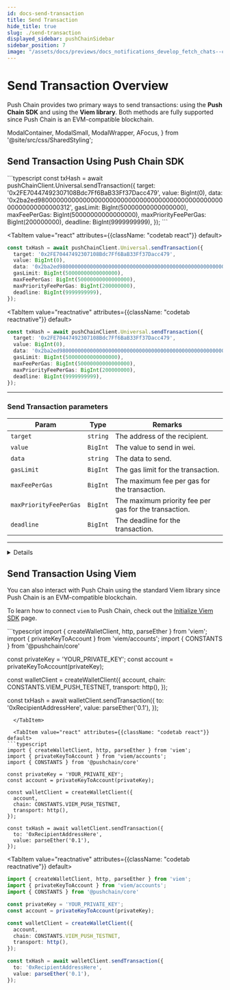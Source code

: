 ```yaml
---
id: docs-send-transaction
title: Send Transaction
hide_title: true
slug: ./send-transaction
displayed_sidebar: pushChainSidebar
sidebar_position: 7
image: "/assets/docs/previews/docs_notifications_develop_fetch_chats--create_channel.png"
---
```


# Send Transaction Overview

Push Chain provides two primary ways to send transactions: using the **Push Chain SDK** and using the **Viem library**. Both methods are fully supported since Push Chain is an EVM-compatible blockchain.

<head>
  <title>{`Send Transaction | Push Chain | Push Documentation`}</title>
</head>

  ModalContainer,
  ModalSmall,
  ModalWrapper,
  AFocus,
} from '@site/src/css/SharedStyling';

## Send Transaction Using Push Chain SDK

<Tabs className="codetabs" groupId="code-examples">
  <TabItem value="js" attributes={{className: "codetab js"}} default>
```typescript
const txHash = await pushChainClient.Universal.sendTransaction({
  target: '0x2FE70447492307108Bdc7Ff6BaB33Ff37Dacc479',
  value: BigInt(0),
  data: '0x2ba2ed980000000000000000000000000000000000000000000000000000000000000312',
  gasLimit: BigInt(50000000000000000),
  maxFeePerGas: BigInt(50000000000000000),
  maxPriorityFeePerGas: BigInt(200000000),
  deadline: BigInt(9999999999),
});
```
  </TabItem>

  <TabItem value="react" attributes={{className: "codetab react"}} default>
```typescript
const txHash = await pushChainClient.Universal.sendTransaction({
  target: '0x2FE70447492307108Bdc7Ff6BaB33Ff37Dacc479',
  value: BigInt(0),
  data: '0x2ba2ed980000000000000000000000000000000000000000000000000000000000000312',
  gasLimit: BigInt(50000000000000000),
  maxFeePerGas: BigInt(50000000000000000),
  maxPriorityFeePerGas: BigInt(200000000),
  deadline: BigInt(9999999999),
});
```
  </TabItem>

  <TabItem value="reactnative" attributes={{className: "codetab reactnative"}} default>
```typescript
const txHash = await pushChainClient.Universal.sendTransaction({
  target: '0x2FE70447492307108Bdc7Ff6BaB33Ff37Dacc479',
  value: BigInt(0),
  data: '0x2ba2ed980000000000000000000000000000000000000000000000000000000000000312',
  gasLimit: BigInt(50000000000000000),
  maxFeePerGas: BigInt(50000000000000000),
  maxPriorityFeePerGas: BigInt(200000000),
  deadline: BigInt(9999999999),
});
```
  </TabItem>
</Tabs>

---

### Send Transaction parameters

| **Param**     | **Type**                | **Remarks**                                                                                       |
|---------------|-------------------------|---------------------------------------------------------------------------------------------------|
| `target`  | `string`   | The address of the recipient. |
| `value`    | `BigInt`               | The value to send in wei. |
| `data`        | `string`           | The data to send.                                                      |
| `gasLimit`        | `BigInt`           | The gas limit for the transaction.                                                      |
| `maxFeePerGas`        | `BigInt`           | The maximum fee per gas for the transaction.                                                      |
| `maxPriorityFeePerGas`        | `BigInt`           | The maximum priority fee per gas for the transaction.                                                      |
| `deadline`        | `BigInt`           | The deadline for the transaction.                                                      |

--------

<Details summary="Expected response">

```typescript
"0x491695a337b0fca5dd24f626bf2595ca16281ae92b2807b611b115e66d42b3c2"
```

</Details>

## Send Transaction Using Viem

You can also interact with Push Chain using the standard Viem library since Push Chain is an EVM-compatible blockchain.

To learn how to connect `viem` to Push Chain, check out the [Initialize Viem SDK](../initialize-viem-chain) page.

<Tabs className="codetabs" groupId="code-examples">
  <TabItem value="js" attributes={{className: "codetab js"}} default>
```typescript
import { createWalletClient, http, parseEther } from 'viem';
import { privateKeyToAccount } from 'viem/accounts';
import { CONSTANTS } from '@pushchain/core'

const privateKey = 'YOUR_PRIVATE_KEY';
const account = privateKeyToAccount(privateKey);

const walletClient = createWalletClient({
  account,
  chain: CONSTANTS.VIEM_PUSH_TESTNET,
  transport: http(),
});

const txHash = await walletClient.sendTransaction({
  to: '0xRecipientAddressHere',
  value: parseEther('0.1'),
});
```
  </TabItem>

  <TabItem value="react" attributes={{className: "codetab react"}} default>
```typescript
import { createWalletClient, http, parseEther } from 'viem';
import { privateKeyToAccount } from 'viem/accounts';
import { CONSTANTS } from '@pushchain/core'

const privateKey = 'YOUR_PRIVATE_KEY';
const account = privateKeyToAccount(privateKey);

const walletClient = createWalletClient({
  account,
  chain: CONSTANTS.VIEM_PUSH_TESTNET,
  transport: http(),
});

const txHash = await walletClient.sendTransaction({
  to: '0xRecipientAddressHere',
  value: parseEther('0.1'),
});
```
  </TabItem>

  <TabItem value="reactnative" attributes={{className: "codetab reactnative"}} default>
```typescript
import { createWalletClient, http, parseEther } from 'viem';
import { privateKeyToAccount } from 'viem/accounts';
import { CONSTANTS } from '@pushchain/core'

const privateKey = 'YOUR_PRIVATE_KEY';
const account = privateKeyToAccount(privateKey);

const walletClient = createWalletClient({
  account,
  chain: CONSTANTS.VIEM_PUSH_TESTNET,
  transport: http(),
});

const txHash = await walletClient.sendTransaction({
  to: '0xRecipientAddressHere',
  value: parseEther('0.1'),
});
```
  </TabItem>
</Tabs>
